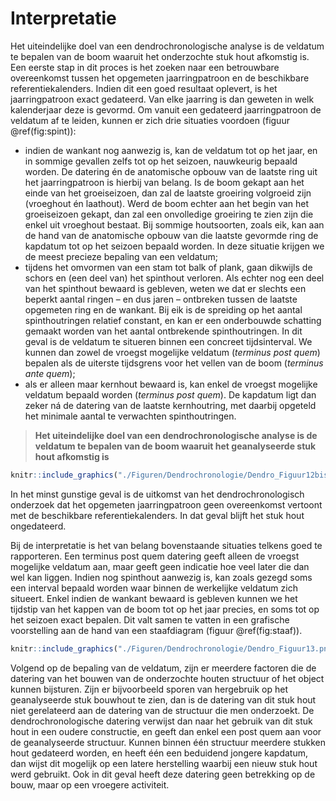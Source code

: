 # Interpretatie {#interpretatie}

Het uiteindelijke doel van een dendrochronologische analyse is de veldatum te bepalen van de boom waaruit het onderzochte stuk hout afkomstig is. Een eerste stap in dit proces is het zoeken naar een betrouwbare overeenkomst tussen het opgemeten jaarringpatroon en de beschikbare referentiekalenders. Indien dit een goed resultaat oplevert, is het jaarringpatroon exact gedateerd. Van elke jaarring is dan geweten in welk kalenderjaar deze is gevormd. Om vanuit een gedateerd jaarringpatroon de veldatum af te leiden, kunnen er zich drie situaties voordoen (figuur \@ref(fig:spint)): 

- indien de wankant nog aanwezig is, kan de veldatum tot op het jaar, en in sommige gevallen zelfs tot op het seizoen, nauwkeurig bepaald worden. De datering én de anatomische opbouw van de laatste ring uit het jaarringpatroon is hierbij van belang. Is de boom gekapt aan het einde van het groeiseizoen, dan zal de laatste groeiring volgroeid zijn (vroeghout én laathout). Werd de boom echter aan het begin van het groeiseizoen gekapt, dan zal een onvolledige groeiring te zien zijn die enkel uit vroeghout bestaat. Bij sommige houtsoorten, zoals eik, kan aan de hand van de anatomische opbouw van die laatste gevormde ring de kapdatum tot op het seizoen bepaald worden. In deze situatie krijgen we de meest precieze bepaling van een veldatum;
- tijdens het omvormen van een stam tot balk of plank, gaan dikwijls de schors en (een deel van) het spinthout verloren. Als echter nog een deel van het spinthout bewaard is gebleven, weten we dat er slechts een beperkt aantal ringen – en dus jaren – ontbreken tussen de laatste opgemeten ring en de wankant. Bij eik is de spreiding op het aantal spinthoutringen relatief constant, en kan er een onderbouwde schatting gemaakt worden van het aantal ontbrekende spinthoutringen. In dit geval is de veldatum te situeren binnen een concreet tijdsinterval. We kunnen dan zowel de vroegst mogelijke veldatum (*terminus post quem*) bepalen als de uiterste tijdsgrens voor het vellen van de boom (*terminus ante quem*);
- als er alleen maar kernhout bewaard is, kan enkel de vroegst mogelijke veldatum bepaald worden (*terminus post quem*). De kapdatum ligt dan zeker ná de datering van de laatste kernhoutring, met daarbij opgeteld het minimale aantal te verwachten spinthoutringen.

>   
> **Het uiteindelijke doel van een dendrochronologische analyse is de veldatum te bepalen van de boom waaruit het geanalyseerde stuk hout afkomstig is**
>   

```r

knitr::include_graphics("./Figuren/Dendrochronologie/Dendro_Figuur12bis.png")

```


In het minst gunstige geval is de uitkomst van het dendrochronologisch onderzoek dat het opgemeten jaarringpatroon geen overeenkomst vertoont met de beschikbare referentiekalenders. In dat geval blijft het stuk hout ongedateerd.

Bij de interpretatie is het van belang bovenstaande situaties telkens goed te rapporteren. Een terminus post quem datering geeft alleen de vroegst mogelijke veldatum aan, maar geeft geen indicatie hoe veel later die dan wel kan liggen. Indien nog spinthout aanwezig is, kan zoals gezegd soms een interval bepaald worden waar binnen de werkelijke veldatum zich situeert. Enkel indien de wankant bewaard is gebleven kunnen we het tijdstip van het kappen van de boom tot op het jaar precies, en soms tot op het seizoen exact bepalen. Dit valt samen te vatten in een grafische voorstelling aan de hand van een staafdiagram (figuur \@ref(fig:staaf)). 

```r

knitr::include_graphics("./Figuren/Dendrochronologie/Dendro_Figuur13.png")

```

Volgend op de bepaling van de veldatum, zijn er meerdere factoren die de datering van het bouwen van de onderzochte houten structuur of het object kunnen bijsturen. Zijn er bijvoorbeeld sporen van hergebruik op het geanalyseerde stuk bouwhout te zien, dan is de datering van dit stuk hout niet gerelateerd aan de datering van de structuur die men onderzoekt. De dendrochronologische datering verwijst dan naar het gebruik van dit stuk hout in een oudere constructie, en geeft dan enkel een post quem aan voor de geanalyseerde structuur. Kunnen binnen één structuur meerdere stukken hout gedateerd worden, en heeft één een beduidend jongere kapdatum, dan wijst dit mogelijk op een latere herstelling waarbij een nieuw stuk hout werd gebruikt. Ook in dit geval heeft deze datering geen betrekking op de bouw, maar op een vroegere activiteit.
